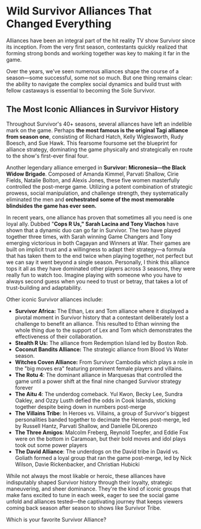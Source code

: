 # Wild Survivor Alliances That Changed Everything

Alliances have been an integral part of the hit reality TV show Survivor since its inception. From the very first season, contestants quickly realized that forming strong bonds and working together was key to making it far in the game.

Over the years, we've seen numerous alliances shape the course of a season—some successful, some not so much. But one thing remains clear: the ability to navigate the complex social dynamics and build trust with fellow castaways is essential to becoming the Sole Survivor.

## The Most Iconic Alliances in Survivor History

Throughout Survivor's 40+ seasons, several alliances have left an indelible mark on the game. Perhaps **the most famous is the original Tagi alliance from season one**, consisting of Richard Hatch, Kelly Wiglesworth, Rudy Boesch, and Sue Hawk. This fearsome foursome set the blueprint for alliance strategy, dominating the game physically and strategically en route to the show's first-ever final four.

Another legendary alliance emerged in **Survivor: Micronesia—the Black Widow Brigade**. Composed of Amanda Kimmel, Parvati Shallow, Cirie Fields, Natalie Bolton, and Alexis Jones, these five women masterfully controlled the post-merge game. Utilizing a potent combination of strategic prowess, social manipulation, and challenge strength, they systematically eliminated the men and **orchestrated some of the most memorable blindsides the game has ever seen.**

In recent years, one alliance has proven that sometimes all you need is one loyal ally. Dubbed "**Cops R Us," Sarah Lacina and Tony Vlachos** have shown that a dynamic duo can go far in Survivor. The two have played together three times, with Sarah winning Game Changers and Tony emerging victorious in both Cagayan and Winners at War. Their games are built on implicit trust and a willingness to adapt their strategy—a formula that has taken them to the end twice when playing together, not perfect but we can say it went beyond a single season. Personally, I think this alliance tops it all as they have dominated other players across 3 seasons, they were really fun to watch too. Imagine playing with someone who you have to always second guess when you need to trust or betray, that takes a lot of trust-building and adaptability.

Other iconic Survivor alliances include:

- **Survivor Africa:** The Ethan, Lex and Tom alliance where it displayed a pivotal moment in Survivor history that a contestant deliberately lost a challenge to benefit an alliance. This resulted to Ethan winning the whole thing due to the support of Lex and Tom which demonstrates the effectiveness of their collaboration.
- **Stealth R Us:** The alliance from Redemption Island led by Boston Rob.
- **Coconut Bandits Alliance:** The strategic alliance from Blood Vs Water season.
- **Witches Coven Alliance:** From Survivor Cambodia which plays a role in the "big moves era" featuring prominent female players and villains.
- **The Rotu 4**: The dominant alliance in Marquesas that controlled the game until a power shift at the final nine changed Survivor strategy forever
- **The Aitu 4**: The underdog comeback. Yul Kwon, Becky Lee, Sundra Oakley, and Ozzy Lusth defied the odds in Cook Islands, sticking together despite being down in numbers post-merge
- **The Villains Tribe**: In Heroes vs. Villains, a group of Survivor's biggest personalities banded together to decimate the Heroes post-merge, led by Russell Hantz, Parvati Shallow, and Danielle DiLorenzo
- **The Three Amigos**: Malcolm Freberg, Reynold Toepfer, and Eddie Fox were on the bottom in Caramoan, but their bold moves and idol plays took out some power players
- **The David Alliance**: The underdogs on the David tribe in David vs. Goliath formed a loyal group that ran the game post-merge, led by Nick Wilson, Davie Rickenbacker, and Christian Hubicki

While not always the most likable or heroic, these alliances have indisputably shaped Survivor history through their loyalty, strategic maneuvering, and sheer dominance. They're the kind of iconic groups that make fans excited to tune in each week, eager to see the social game unfold and alliances tested—the captivating journey that keeps viewers coming back season after season to shows like Survivor Tribe.

Which is your favorite Survivor Alliance?
